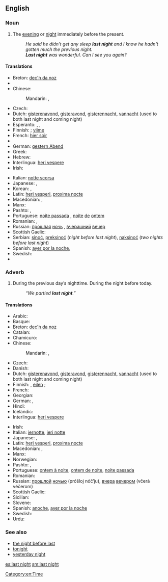 ==English==
{{rft}}
===Noun===
{{en-noun|head=[[last#Determiner|last]] [[night]]|-}}

# {{often|used adverbially}} The [[evening]] or [[night]] immediately before the present.
#: ''He said he didn't get any sleep '''last night''' and I know he hadn't gotten much the previous night.''
#: '''''Last night''' was wonderful. Can I see you again?''

====Translations====
{{trans-top|previous evening or night}}
* Breton: [[dec'h da noz]]
* {{trreq|Bulgarian}}
* Chinese:
*: Mandarin: {{t-|cmn|昨夜|tr=zuóyè|sc=Hani}}, {{t-|cmn|昨晚|tr=zuówǎn|sc=Hani}}
* Czech: {{t-|cs|včerejší večer}}
* Dutch: [[gisterenavond]], [[gisteravond]], [[gisterennacht]], [[vannacht]] (used to both last night and coming night)
* Esperanto: {{t-|eo|hieraŭ vespere|xs=Esperanto}},  {{t-|eo|pasintan nokton|alt=la pasintan nokton|xs=Esperanto}},  {{t-|eo|hieraŭan nokton|alt=la hieraŭan nokton|xs=Esperanto}}
* Finnish: {{t-|fi|eilisilta}} {{qualifier|evening}}; [[viime#Finnish|viime]] {{t+|fi|yö}} {{qualifier|night}}
* French: [[hier soir]]
* {{trreq|Georgian}}
* German: [[gestern Abend]]
* Greek: {{t+|el|εψές|n|tr=epsés|sc=Grek}}
* Hebrew: {{t+|he|אמש|tr=émesh}}
* Interlingua: [[heri vespere]]
* Irish: {{t-|ga|aréir|xs=Irish}}
{{trans-mid}}
* Italian: [[notte scorsa]]
* Japanese: {{t-|ja|昨晩|tr=sakuban}}, {{t-|ja|昨夜|tr=sakuya}}
* Korean: {{t-|ko|지난밤|tr=jinanbam|sc=Kore}}, {{t+|ko|어젯밤|tr=eojetbam|sc=Kore}}
* Latin: [[heri vesperi]], [[proxima nocte]]
* Macedonian: {{t-|mk|синоќа|tr=sínoḱa}},  {{t-|mk|сношти|tr=snóšti}}
* Manx: {{t-|gv|riyr|xs=Manx}}
* Pashto: {{t-|ps|بېګا|tr=begâ}}, {{t-|ps|برای|tr=barây}}
* Portuguese: [[noite passada]] {{f}}, [[noite]] [[de]] [[ontem]] {{f}}
* Romanian: {{t-|ro|noaptea trecută|f}}, {{t-|ro|azi noapte}}
* Russian: [[прошлый|прошлая]] [[ночь]] {{f}}, [[вчерашний]] [[вечер]] {{m}}
* Scottish Gaelic: {{t-|gd|a-raoir|xs=Scottish Gaelic}}
* Serbian: [[sinoć]], [[preksinoć]] (''night before last night''), [[naksinoć]] (''two nights before last night'')
* Spanish: [[ayer por la noche]], {{t+|es|anoche}}
* Swedish: {{t-|sv|i gårkväll}}
* {{trreq|Turkish}}
{{trans-bottom}}

===Adverb===
{{en-adv|head=[[last]] [[night]]|-}}

# During the previous day’s nighttime.  During the night before today.
#: ''“We partied '''last night'''.”''

====Translations====
{{trans-top|during the night before today}}
* Arabic: {{t-|ar|ليلة أمس|tr=láylat 'ams|sc=Arab}}
* Basque: {{t+|eu|bart}}
* Breton: [[dec'h da noz]]
* Catalan: {{t+|ca|anit}}
* Chamicuro: {{tø|ccc|lache'ta}}
* Chinese:
*: Mandarin: {{t-|cmn|昨夜|tr=zuóyè|sc=Hani}}, {{t-|cmn|昨晚|tr=zuówǎn|sc=Hani}}
* Czech: {{t-|cs|včera večer}}
* Danish: {{t-|da|aftes|alt=i aftes}}
* Dutch: [[gisterenavond]], [[gisteravond]], [[gisterennacht]], [[vannacht]] (used to both last night and coming night)
* Finnish: {{t-|fi|eilisiltana}}, [[eilen#Finnish|eilen]] {{t+|fi|illalla}} {{qualifier|evening}}; {{t-|fi|viime yönä}} {{qualifier|night}}
* French: {{t-|fr|hier soir}}
* Georgian: {{t-|ka|წუხელ|tr=cuxel|sc=Geor}}
* German: {{t-|de|gestern Abend}}, {{t-|de|gestern Nacht}}
* Hindi: {{t-|hi|कल रात|tr=kal rāt|sc=Deva}}
* Icelandic: {{t+|is|í gær}}
* Interlingua: [[heri vespere]]
{{trans-mid}}
* Irish: {{t-|ga|aréir|xs=Irish}}
* Italian: [[iernotte]], [[ieri notte]]
* Japanese: {{t-|ja|昨晩|tr=さくばん, sakuban}}, {{t-|ja|昨夜|tr=さくや, sakuya, ゆうべ, yūbe}}
* Latin: [[heri vesperi]], [[proxima nocte]]
* Macedonian: {{t-|mk|синоќа|tr=sínoḱa}},  {{t-|mk|сношти|tr=snóšti}}
* Manx: {{t-|gv|riyr|xs=Manx}}
* Norwegian: {{t-|no|i går kveld}}
* Pashto: {{t-|ps|بېګا|tr=begâ}}, {{t-|ps|برای|tr=barây}}
* Portuguese: [[ontem à noite]], [[ontem de noite]], [[noite passada]]
* Romanian: {{t+|ro|aseară}}
* Russian: [[прошлый|прошлой]] [[ночью]] (próšloj nóč’ju), [[вчера]] [[вечером]] (včerá véčerom)
* Scottish Gaelic: {{t-|gd|a-raoir|xs=Scottish Gaelic}}
* Sicilian: {{t+|scn|assira|xs=Sicilian}}
* Slovene: {{t+|sl|sinoči}}
* Spanish: [[anoche]], [[ayer por la noche]]
* Swedish: {{t-|sv|i natt}}
* Urdu: {{t-|ur|کل رات|tr=kal rāt|sc=ur-Arab}}
{{trans-bottom}}

===See also===
* [[the night before last]]
* [[tonight]]
* [[yesterday night]]

[[Category:en:Time]]

[[es:last night]]
[[sm:last night]]